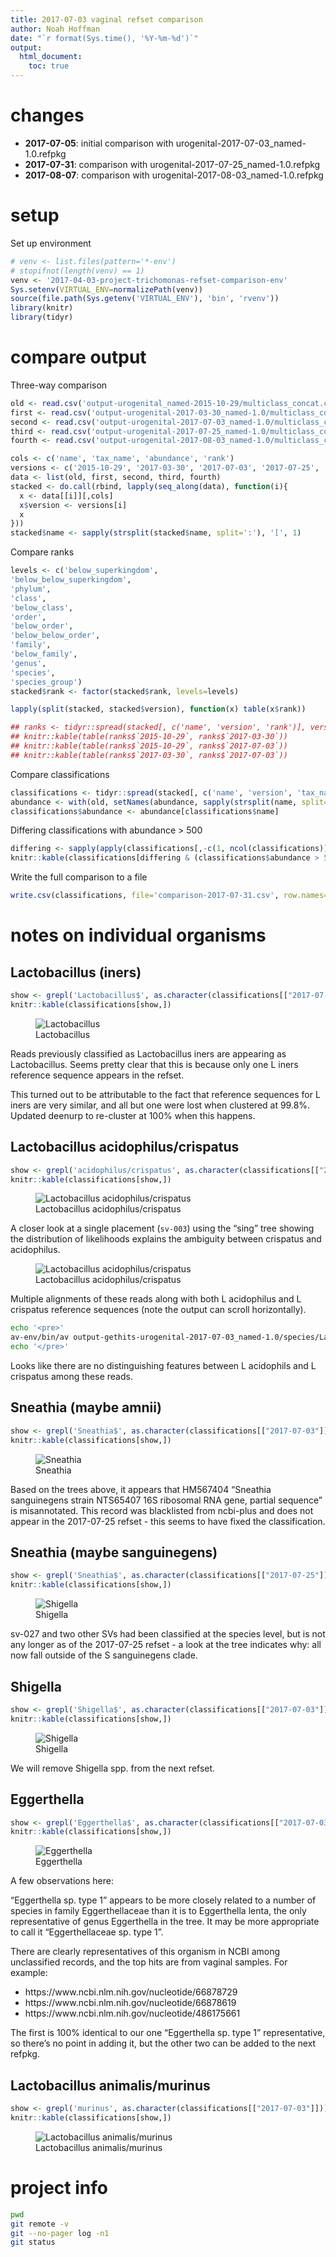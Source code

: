 ```yaml
---
title: 2017-07-03 vaginal refset comparison
author: Noah Hoffman
date: "`r format(Sys.time(), '%Y-%m-%d')`"
output:
  html_document:
    toc: true
---
```


# changes

- **2017-07-05**: initial comparison with urogenital-2017-07-03_named-1.0.refpkg
- **2017-07-31**: comparison with urogenital-2017-07-25_named-1.0.refpkg
- **2017-08-07**: comparison with urogenital-2017-08-03_named-1.0.refpkg

# setup

Set up environment

```r
# venv <- list.files(pattern='*-env')
# stopifnot(length(venv) == 1)
venv <- '2017-04-03-project-trichomonas-refset-comparison-env'
Sys.setenv(VIRTUAL_ENV=normalizePath(venv))
source(file.path(Sys.getenv('VIRTUAL_ENV'), 'bin', 'rvenv'))
library(knitr)
library(tidyr)
```

# compare output

Three-way comparison

```r
old <- read.csv('output-urogenital_named-2015-10-29/multiclass_concat.csv', as.is=TRUE)
first <- read.csv('output-urogenital-2017-03-30_named-1.0/multiclass_concat.csv', as.is=TRUE)
second <- read.csv('output-urogenital-2017-07-03_named-1.0/multiclass_concat.csv', as.is=TRUE)
third <- read.csv('output-urogenital-2017-07-25_named-1.0/multiclass_concat.csv', as.is=TRUE)
fourth <- read.csv('output-urogenital-2017-08-03_named-1.0/multiclass_concat.csv', as.is=TRUE)
```

```r
cols <- c('name', 'tax_name', 'abundance', 'rank')
versions <- c('2015-10-29', '2017-03-30', '2017-07-03', '2017-07-25', '2017-08-03')
data <- list(old, first, second, third, fourth)
stacked <- do.call(rbind, lapply(seq_along(data), function(i){
  x <- data[[i]][,cols]
  x$version <- versions[i]
  x
}))
stacked$name <- sapply(strsplit(stacked$name, split=':'), '[', 1)
```

Compare ranks

```r
levels <- c('below_superkingdom',
'below_below_superkingdom',
'phylum',
'class',
'below_class',
'order',
'below_order',
'below_below_order',
'family',
'below_family',
'genus',
'species',
'species_group')
stacked$rank <- factor(stacked$rank, levels=levels)

lapply(split(stacked, stacked$version), function(x) table(x$rank))
```

```r
## ranks <- tidyr::spread(stacked[, c('name', 'version', 'rank')], version, rank)
## knitr::kable(table(ranks$`2015-10-29`, ranks$`2017-03-30`))
## knitr::kable(table(ranks$`2015-10-29`, ranks$`2017-07-03`))
## knitr::kable(table(ranks$`2017-03-30`, ranks$`2017-07-03`))
```

Compare classifications

```r
classifications <- tidyr::spread(stacked[, c('name', 'version', 'tax_name')], version, tax_name)
abundance <- with(old, setNames(abundance, sapply(strsplit(name, split=':'), '[', 1)))
classifications$abundance <- abundance[classifications$name]
```

Differing classifications with abundance > 500

```r
differing <- sapply(apply(classifications[,-c(1, ncol(classifications))], 1, unique), length) > 1
knitr::kable(classifications[differing & (classifications$abundance > 500),])
```

Write the full comparison to a file

```r
write.csv(classifications, file='comparison-2017-07-31.csv', row.names=FALSE)
```

# notes on individual organisms

## Lactobacillus (iners)

```r
show <- grepl('Lactobacillus$', as.character(classifications[["2017-07-25"]]))
knitr::kable(classifications[show,])
```

![Lactobacillus](figs-2017-07-25/iners.png)

Reads previously classified as Lactobacillus iners are appearing as
Lactobacillus. Seems pretty clear that this is because only one L
iners reference sequence appears in the refset.

This turned out to be attributable to the fact that reference
sequences for L iners are very similar, and all but one were lost when
clustered at 99.8%. Updated deenurp to re-cluster at 100% when this
happens.

## Lactobacillus acidophilus/crispatus

```r
show <- grepl('acidophilus/crispatus', as.character(classifications[["2017-07-03"]]))
knitr::kable(classifications[show,])
```

![Lactobacillus acidophilus/crispatus](figs-2017-07-06/acidophilus_crispatus.png)

A closer look at a single placement (``sv-003``) using the "sing" tree
showing the distribution of likelihoods explains the ambiguity between
crispatus and acidophilus.

![Lactobacillus acidophilus/crispatus](figs-2017-07-06/acidophilus_crispatus_sing.png)

Multiple alignments of these reads along with both L acidophilus and L crispatus reference sequences (note the output can scroll horizontally).

```sh
echo '<pre>'
av-env/bin/av output-gethits-urogenital-2017-07-03_named-1.0/species/Lactobacillus_acidophilus_crispatus/combined.aln.fasta -n50 -r 400,850
echo '</pre>'
```

Looks like there are no distinguishing features between L acidophils and L crispatus among these reads.

## Sneathia (maybe amnii)

```r
show <- grepl('Sneathia$', as.character(classifications[["2017-07-03"]]))
knitr::kable(classifications[show,])
```

![Sneathia](figs-2017-07-06/sneathia.png)

Based on the trees above, it appears that HM567404 "Sneathia
sanguinegens strain NTS65407 16S ribosomal RNA gene, partial sequence"
is misannotated. This record was blacklisted from ncbi-plus and does
not appear in the 2017-07-25 refset - this seems to have fixed the
classification.

## Sneathia (maybe sanguinegens)

```r
show <- grepl('Sneathia$', as.character(classifications[["2017-07-25"]]))
knitr::kable(classifications[show,])
```

![Shigella](figs-2017-07-25/sneathia.png)

sv-027 and two other SVs had been classified at the species level, but
is not any longer as of the 2017-07-25 refset - a look at the tree
indicates why: all now fall outside of the S sanguinegens clade.

## Shigella

```r
show <- grepl('Shigella$', as.character(classifications[["2017-07-03"]]))
knitr::kable(classifications[show,])
```

![Shigella](figs-2017-07-06/shigella.png)

We will remove Shigella spp. from the next refset.

## Eggerthella

```r
show <- grepl('Eggerthella$', as.character(classifications[["2017-07-03"]]))
knitr::kable(classifications[show,])
```

![Eggerthella](figs-2017-07-06/eggerthella.png)

A few observations here:

"Eggerthella sp. type 1" appears to be more closely related to a
number of species in family Eggerthellaceae than it is to Eggerthella
lenta, the only representative of genus Eggerthella in the tree. It
may be more appropriate to call it "Eggerthellaceae sp. type 1".

There are clearly representatives of this organism in NCBI among
unclassified records, and the top hits are from vaginal samples. For
example:

  - https://www.ncbi.nlm.nih.gov/nucleotide/66878729
  - https://www.ncbi.nlm.nih.gov/nucleotide/66878619
  - https://www.ncbi.nlm.nih.gov/nucleotide/486175661

The first is 100% identical to our one "Eggerthella sp. type 1"
representative, so there's no point in adding it, but the other two
can be added to the next refpkg.

## Lactobacillus animalis/murinus

```r
show <- grepl('murinus', as.character(classifications[["2017-07-03"]]))
knitr::kable(classifications[show,])
```

![Lactobacillus animalis/murinus](figs-2017-07-06/lactobacillus_animalis_murinus.png)

# project info

```sh
pwd
git remote -v
git --no-pager log -n1
git status
```
